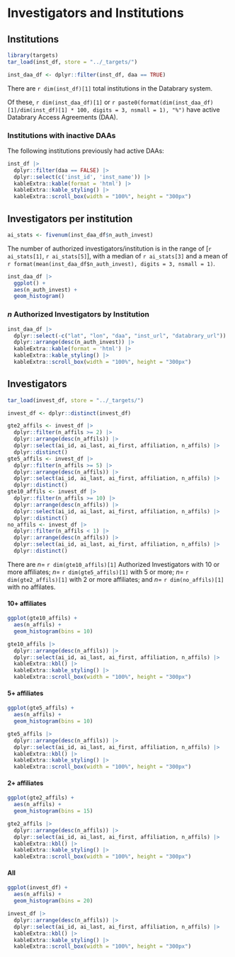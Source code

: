# Investigators and Institutions

## Institutions {-}

```r
library(targets)
tar_load(inst_df, store = "../_targets/")

inst_daa_df <- dplyr::filter(inst_df, daa == TRUE)
```

There are `r dim(inst_df)[1]` total institutions in the Databrary system.

Of these, `r dim(inst_daa_df)[1]` or `r paste0(format(dim(inst_daa_df)[1]/dim(inst_df)[1] * 100, digits = 3, nsmall = 1), "%")` have active Databrary Access Agreements (DAA).

### Institutions with inactive DAAs {-}

The following institutions previously had active DAAs:

```r
inst_df |>
  dplyr::filter(daa == FALSE) |>
  dplyr::select(c('inst_id', 'inst_name')) |>
  kableExtra::kable(format = 'html') |>
  kableExtra::kable_styling() |>
  kableExtra::scroll_box(width = "100%", height = "300px")
```

## Investigators per institution {-}

```r
ai_stats <- fivenum(inst_daa_df$n_auth_invest)
```

The number of authorized investigators/institution is in the range of [`r ai_stats[1]`, `r ai_stats[5]`], with a median of `r ai_stats[3]` and a mean of `r format(mean(inst_daa_df$n_auth_invest), digits = 3, nsmall = 1)`.

```r
inst_daa_df |>
  ggplot() +
  aes(n_auth_invest) +
  geom_histogram()
```

### $n$ Authorized Investigators by Institution {-}

```r
inst_daa_df |>
  dplyr::select(-c("lat", "lon", "daa", "inst_url", "databrary_url")) |>
  dplyr::arrange(desc(n_auth_invest)) |>
  kableExtra::kable(format = 'html') |>
  kableExtra::kable_styling() |>
  kableExtra::scroll_box(width = "100%", height = "300px")
```

<!-- ### Map {-} -->

<!-- ```{r site-map, fig.align='center', out.width='100%'} -->
<!-- lat_lon_df <- inst_daa_df |> -->
<!--   dplyr::filter(!is.na(lat), !is.na(lon)) -->

<!-- ggmap::qmplot(lon, lat,  -->
<!--               data = lat_lon_df,  -->
<!--               geom = "point", -->
<!--               scale = 4) -->
<!-- ``` -->

<!-- ::: {.rmdnote} -->

<!-- **TODO**: Add the automatic creation of the JSON file needed to update and render the map on the Databrary home page. -->

<!-- ::: -->

## Investigators {-}

```r
tar_load(invest_df, store = "../_targets/")

invest_df <- dplyr::distinct(invest_df)
```

```r
gte2_affils <- invest_df |>
  dplyr::filter(n_affils >= 2) |>
  dplyr::arrange(desc(n_affils)) |>
  dplyr::select(ai_id, ai_last, ai_first, affiliation, n_affils) |>
  dplyr::distinct()
gte5_affils <- invest_df |>
  dplyr::filter(n_affils >= 5) |>
  dplyr::arrange(desc(n_affils)) |>
  dplyr::select(ai_id, ai_last, ai_first, affiliation, n_affils) |>
  dplyr::distinct()
gte10_affils <- invest_df |>
  dplyr::filter(n_affils >= 10) |>
  dplyr::arrange(desc(n_affils)) |>
  dplyr::select(ai_id, ai_last, ai_first, affiliation, n_affils) |>
  dplyr::distinct()
no_affils <- invest_df |>
  dplyr::filter(n_affils < 1) |>
  dplyr::arrange(desc(n_affils)) |>
  dplyr::select(ai_id, ai_last, ai_first, affiliation, n_affils) |>
  dplyr::distinct()
```

There are $n=$ `r dim(gte10_affils)[1]` Authorized Investigators with 10 or more affiliates; $n=$ `r dim(gte5_affils)[1]` with 5 or more; $n=$ `r dim(gte2_affils)[1]` with 2 or more affiliates; and $n=$ `r dim(no_affils)[1]` with no affilates.

#### 10+ affiliates {-}

```r
ggplot(gte10_affils) +
  aes(n_affils) +
  geom_histogram(bins = 10)
```

```r
gte10_affils |>
  dplyr::arrange(desc(n_affils)) |>
  dplyr::select(ai_id, ai_last, ai_first, affiliation, n_affils) |>
  kableExtra::kbl() |>
  kableExtra::kable_styling() |>
  kableExtra::scroll_box(width = "100%", height = "300px")
```

#### 5+ affiliates  {-}

```r
ggplot(gte5_affils) +
  aes(n_affils) +
  geom_histogram(bins = 10)
```

```r
gte5_affils |>
  dplyr::arrange(desc(n_affils)) |>
  dplyr::select(ai_id, ai_last, ai_first, affiliation, n_affils) |>
  kableExtra::kbl() |>
  kableExtra::kable_styling() |>
  kableExtra::scroll_box(width = "100%", height = "300px")
```

#### 2+ affiliates {-}

```r
ggplot(gte2_affils) +
  aes(n_affils) +
  geom_histogram(bins = 15)
```

```r
gte2_affils |>
  dplyr::arrange(desc(n_affils)) |>
  dplyr::select(ai_id, ai_last, ai_first, affiliation, n_affils) |>
  kableExtra::kbl() |>
  kableExtra::kable_styling() |>
  kableExtra::scroll_box(width = "100%", height = "300px")
```

#### All  {-}

```r
ggplot(invest_df) +
  aes(n_affils) +
  geom_histogram(bins = 20)
```

```r
invest_df |>
  dplyr::arrange(desc(n_affils)) |>
  dplyr::select(ai_id, ai_last, ai_first, affiliation, n_affils) |>
  kableExtra::kbl() |>
  kableExtra::kable_styling() |>
  kableExtra::scroll_box(width = "100%", height = "300px")
```
